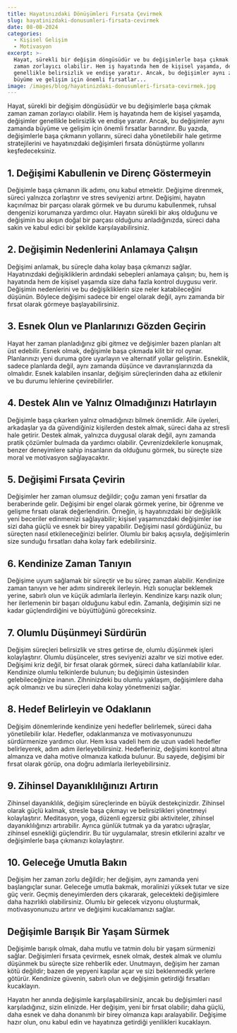 ```yaml
---
title: Hayatınızdaki Dönüşümleri Fırsata Çevirmek
slug: hayatinizdaki-donusumleri-firsata-cevirmek
date: 08-08-2024
categories:
  - Kişisel Gelişim
  - Motivasyon
excerpt: >-
  Hayat, sürekli bir değişim döngüsüdür ve bu değişimlerle başa çıkmak zaman
  zaman zorlayıcı olabilir. Hem iş hayatında hem de kişisel yaşamda, değişimler
  genellikle belirsizlik ve endişe yaratır. Ancak, bu değişimler aynı zamanda
  büyüme ve gelişim için önemli fırsatlar...
image: /images/blog/hayatinizdaki-donusumleri-firsata-cevirmek.jpg
---
```


Hayat, sürekli bir değişim döngüsüdür ve bu değişimlerle başa çıkmak zaman zaman zorlayıcı olabilir. Hem iş hayatında hem de kişisel yaşamda, değişimler genellikle belirsizlik ve endişe yaratır. Ancak, bu değişimler aynı zamanda büyüme ve gelişim için önemli fırsatlar barındırır. Bu yazıda, değişimlerle başa çıkmanın yollarını, süreci daha yönetilebilir hale getirme stratejilerini ve hayatınızdaki değişimleri fırsata dönüştürme yollarını keşfedeceksiniz.

## 1. Değişimi Kabullenin ve Direnç Göstermeyin

Değişimle başa çıkmanın ilk adımı, onu kabul etmektir. Değişime direnmek, süreci yalnızca zorlaştırır ve stres seviyenizi artırır. Değişimi, hayatın kaçınılmaz bir parçası olarak görmek ve bu durumu kabullenmek, ruhsal dengenizi korumanıza yardımcı olur. Hayatın sürekli bir akış olduğunu ve değişimin bu akışın doğal bir parçası olduğunu anladığınızda, süreci daha sakin ve kabul edici bir şekilde karşılayabilirsiniz.

## 2. Değişimin Nedenlerini Anlamaya Çalışın

Değişimi anlamak, bu süreçle daha kolay başa çıkmanızı sağlar. Hayatınızdaki değişikliklerin ardındaki sebepleri anlamaya çalışın; bu, hem iş hayatında hem de kişisel yaşamda size daha fazla kontrol duygusu verir. Değişimin nedenlerini ve bu değişikliklerin size neler katabileceğini düşünün. Böylece değişimi sadece bir engel olarak değil, aynı zamanda bir fırsat olarak görmeye başlayabilirsiniz.

## 3. Esnek Olun ve Planlarınızı Gözden Geçirin

Hayat her zaman planladığınız gibi gitmez ve değişimler bazen planları alt üst edebilir. Esnek olmak, değişimle başa çıkmada kilit bir rol oynar. Planlarınızı yeni duruma göre uyarlayın ve alternatif yollar geliştirin. Esneklik, sadece planlarda değil, aynı zamanda düşünce ve davranışlarınızda da olmalıdır. Esnek kalabilen insanlar, değişim süreçlerinden daha az etkilenir ve bu durumu lehlerine çevirebilirler.

## 4. Destek Alın ve Yalnız Olmadığınızı Hatırlayın

Değişimle başa çıkarken yalnız olmadığınızı bilmek önemlidir. Aile üyeleri, arkadaşlar ya da güvendiğiniz kişilerden destek almak, süreci daha az stresli hale getirir. Destek almak, yalnızca duygusal olarak değil, aynı zamanda pratik çözümler bulmada da yardımcı olabilir. Çevrenizdekilerle konuşmak, benzer deneyimlere sahip insanların da olduğunu görmek, bu süreçte size moral ve motivasyon sağlayacaktır.

## 5. Değişimi Fırsata Çevirin

Değişimler her zaman olumsuz değildir; çoğu zaman yeni fırsatlar da beraberinde gelir. Değişimi bir engel olarak görmek yerine, bir öğrenme ve gelişme fırsatı olarak değerlendirin. Örneğin, iş hayatınızdaki bir değişiklik yeni beceriler edinmenizi sağlayabilir; kişisel yaşamınızdaki değişimler ise sizi daha güçlü ve esnek bir birey yapabilir. Değişimi nasıl gördüğünüz, bu süreçten nasıl etkileneceğinizi belirler. Olumlu bir bakış açısıyla, değişimlerin size sunduğu fırsatları daha kolay fark edebilirsiniz.

## 6. Kendinize Zaman Tanıyın

Değişime uyum sağlamak bir süreçtir ve bu süreç zaman alabilir. Kendinize zaman tanıyın ve her adımı sindirerek ilerleyin. Hızlı sonuçlar beklemek yerine, sabırlı olun ve küçük adımlarla ilerleyin. Kendinize karşı nazik olun; her ilerlemenin bir başarı olduğunu kabul edin. Zamanla, değişimin sizi ne kadar güçlendirdiğini ve büyüttüğünü göreceksiniz.

## 7. Olumlu Düşünmeyi Sürdürün

Değişim süreçleri belirsizlik ve stres getirse de, olumlu düşünmek işleri kolaylaştırır. Olumlu düşünceler, stres seviyenizi azaltır ve sizi motive eder. Değişimi kriz değil, bir fırsat olarak görmek, süreci daha katlanılabilir kılar. Kendinize olumlu telkinlerde bulunun; bu değişimin üstesinden gelebileceğinize inanın. Zihninizdeki bu olumlu yaklaşım, değişimlere daha açık olmanızı ve bu süreçleri daha kolay yönetmenizi sağlar.

## 8. Hedef Belirleyin ve Odaklanın

Değişim dönemlerinde kendinize yeni hedefler belirlemek, süreci daha yönetilebilir kılar. Hedefler, odaklanmanıza ve motivasyonunuzu sürdürmenize yardımcı olur. Hem kısa vadeli hem de uzun vadeli hedefler belirleyerek, adım adım ilerleyebilirsiniz. Hedefleriniz, değişimi kontrol altına almanıza ve daha motive olmanıza katkıda bulunur. Bu sayede, değişimi bir fırsat olarak görüp, ona doğru adımlarla ilerleyebilirsiniz.

## 9. Zihinsel Dayanıklılığınızı Artırın

Zihinsel dayanıklılık, değişim süreçlerinde en büyük destekçinizdir. Zihinsel olarak güçlü kalmak, stresle başa çıkmayı ve belirsizlikleri yönetmeyi kolaylaştırır. Meditasyon, yoga, düzenli egzersiz gibi aktiviteler, zihinsel dayanıklılığınızı artırabilir. Ayrıca günlük tutmak ya da yaratıcı uğraşlar, zihinsel esnekliği güçlendirir. Bu tür uygulamalar, stresin etkilerini azaltır ve değişimlerle başa çıkmanızı kolaylaştırır.

## 10. Geleceğe Umutla Bakın

Değişim her zaman zorlu değildir; her değişim, aynı zamanda yeni başlangıçlar sunar. Geleceğe umutla bakmak, moralinizi yüksek tutar ve size güç verir. Geçmiş deneyimlerden ders çıkararak, gelecekteki değişimlere daha hazırlıklı olabilirsiniz. Olumlu bir gelecek vizyonu oluşturmak, motivasyonunuzu artırır ve değişimi kucaklamanızı sağlar.

## Değişimle Barışık Bir Yaşam Sürmek

Değişimle barışık olmak, daha mutlu ve tatmin dolu bir yaşam sürmenizi sağlar. Değişimleri fırsata çevirmek, esnek olmak, destek almak ve olumlu düşünmek bu süreçte size rehberlik eder. Unutmayın, değişim her zaman kötü değildir; bazen de yepyeni kapılar açar ve sizi beklenmedik yerlere götürür. Kendinize güvenin, sabırlı olun ve değişimin getirdiği fırsatları kucaklayın.

Hayatın her anında değişimle karşılaşabilirsiniz, ancak bu değişimleri nasıl karşıladığınız, sizin elinizde. Her değişim, yeni bir fırsat olabilir; daha güçlü, daha esnek ve daha donanımlı bir birey olmanıza kapı aralayabilir. Değişime hazır olun, onu kabul edin ve hayatınıza getirdiği yenilikleri kucaklayın.
